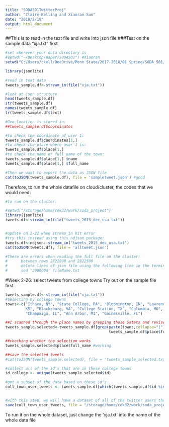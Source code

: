 ```yaml
---
title: "SODA501TwitterProj"
author: "Claire Kelling and Xiaoran Sun"
date: "2018/2/19"
output: html_document
---
```


##This is to read in the text file and write into json file
###Test on the sample data "xja.txt" first
```r
#set wherever your data directory is
#setwd("~/Desktop/paper/SODA501") #Xiaoran
setwd("C:/Users/ckell/OneDrive/Penn State/2017-2018/01_Spring/SODA_501/SODA_501/project/data") #Claire

library(jsonlite)

#read in text data
tweets_sample.df<-stream_in(file("xja.txt"))

#look at json structure
head(tweets_sample.df)
str(tweets_sample.df)
names(tweets_sample.df)
tr(tweets_sample.df$text)

#Geo-location is stored in:
##tweets_sample.df$coordinates

#to check the coordinate of user 1:
tweets_sample.df$coordinates[1,]
#to check the place where user 1 is:
tweets_sample.df$place[1,]
#to check the name or full name of the town:
tweets_sample.df$place[1,] $name
tweets_sample.df$place[1,] $full_name

#Then we want to export the data as JSON file
cat(toJSON(tweets_sample.df), file = 'sampletweet.json') #good
```

Therefore, to run the whole datafile on cloud/cluster, the codes that we would need:
```r
#to run on the cluster: 

#setwd("/storage/home/cek32/work/soda_project")
library(jsonlite)
tweets.df<-stream_in(file("tweets_2015_dec_usa.txt"))


#update on 2-22 when stream_in hit error
#try this instead using this ndjson package:
tweets.df<-ndjson::stream_in("tweets_2015_dec_usa.txt")
cat(toJSON(tweets.df), file = 'alltweet.json') 

#There are errors when reading the full file on the cluster:
#      between rows 2822000 and 2822500
#      delete lines of json file using the following line in the terminal
#      sed '200000d' fileName.txt
```

#Week 2-26: select tweets from college towns
Try out on the sample file first
```r
tweets_sample.df<-stream_in(file("xja.txt"))
#selecting by college towns
towns<-c("Ithaca, NY", "State College, PA", "Bloomington, IN", "Lawrence,
         KS", "Blacksburg, VA", "College Station, TX", "Columbia, MO",
         "Champaign, IL", "Ann Arbor, MI", "Gainesville, FL")

##I scanned through the place names by grepping those Satets and revised the town names a bit to make those match what are displayed in the dataset (e.g., changing Champaign-Urbana, IL to Champaign, IL)
tweets_sample.selected<-tweets_sample.df[grep(paste(towns,collapse="|"),
                                              tweets_sample.df$place$full_name),]

##checking whether the selection works
tweets_sample.selected$place$full_name #working

##save the selected tweets
#cat(toJSON(tweets_sample.selected), file = 'tweets_sample_selected.txt') 

#collect all of the id's that are in these college towns
id_college <- unique(tweets_sample.selected$id)

#get a subset of the data based on these id's
coll_town_user_tweets <- tweets_sample.df[which(tweets_sample.df$id %in% id_college),]


#with this step, we will have a dataset of all of the twitter users that have ever posted in a college town
save(coll_town_user_tweets, file = "/storage/home/cek32/work/soda_project/coll_town_tweets.Rdata")
```

To run it on the whole dataset, just change the 'xja.txt' into the name of the whole data file
